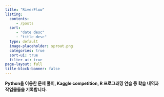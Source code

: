 ```yaml
---
title: "RiverFlow"
listing:
  contents:
     - /posts
  sort:
     - "date desc"
     - "title desc"
  type: default
  image-placeholder: sprout.png
  categories: true
  sort-ui: true
  filter-ui: true
page-layout: full
title-block-banner: false
---
```



**Python을 이용한 문제 풀이, Kaggle competition, R 프로그래밍 연습 등 학습 내역과 작업물들을 기록합니다.**